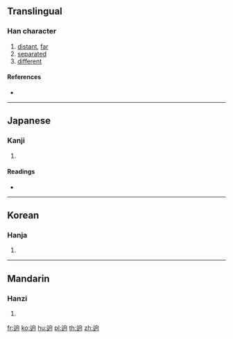 {{character info/new}}
==Translingual==

===Han character===
{{Han char|rn=162|rad=辵|as=06|sn=10|four=|canj=YHBR|ids=⿺辶向}}

# [[distant]], [[far]]
# [[separated]]
# [[different]]

====References====
* {{Han ref|kx=1257.041|dkj=38868|dj=1742.090|hdz=80039.180|uh=9008|ud=36872}}

----

==Japanese==

===Kanji===
{{ja-kanji|grade=|rs=辵06}}

# {{defn|lang=ja|sort=辵06}}

====Readings====
* {{ja-readings|on=[[けい]] (kei), [[ぎょう]] (gyō)|kun=[[はるか]] (haruka)|nanori=}}

----

==Korean==

===Hanja===
{{ko-hanja|hangeul=형|eumhun=|rv=hyeong|mr=hyŏng|y=hyeng}}

# {{defn|lang=ko|sort=辵06}}

----

==Mandarin==

===Hanzi===
{{cmn-hanzi|pin=[[jiǒng]] ([[jiong3]])|wg=chiung<sup>3</sup>}}

# {{defn|lang=cmn|sort=辵06}}

[[fr:逈]]
[[ko:逈]]
[[hu:逈]]
[[pl:逈]]
[[th:逈]]
[[zh:逈]]
